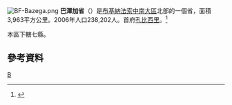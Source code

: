 [[File:BF-Bazega.png|right]]
'''巴澤加省'''（{{lang-fr|Bazéga}}）是[[布基納法索|布基納法索]][[中南大區_(布基納法索)|中南大區]]北部的一個省，面積3,963平方公里。2006年人口238,202人。首府[[孔比西里|孔比西里]]。<ref>{{Cite web |url=http://www.insd.bf/Documents/Publications/INSD/Publications/Resultats_enquetes/Autres%20enq/Rapport_preliminaire_RGPH06.pdf |title=2006年人口普查初步結果 |access-date=2008-09-22 |archive-url=https://web.archive.org/web/20150721185435/http://www.insd.bf/Documents/Publications/INSD/Publications/Resultats_enquetes/Autres%20enq/Rapport_preliminaire_RGPH06.pdf |archive-date=2015-07-21 |dead-url=yes }}</ref>

本區下轄七縣。

==參考資料==
{{Reflist}}
{{coord|display=title}}
{{BurkinaFaso-geo-stub}}
{{布吉納法索行政區劃}}

[[Category:布基納法索省份|B]]